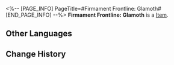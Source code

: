 <%-- [PAGE_INFO]
PageTitle=#Firmament Frontline: Glamoth#
[END_PAGE_INFO] --%>
{{Item Infobox
|id          = 83111
|image       = Item Firmament Frontline- Glamoth.png
|type        = 
|invCategory = 
|rarity      = 2
|effect      = 
|description = 
}}
'''Firmament Frontline: Glamoth''' is a [[Item]].

==Other Languages==
{{Other Languages
|en   = Firmament Frontline: Glamoth
|zhs  = 苍穹战线格拉默
|zht  = 蒼穹戰線格拉默
|ja   = 蒼穹戦線グラモス
|ko   = 창공 전선 그라모스
|es   = Glamoth, frente del firmamento
|fr   = Glamoth, ligne de front du firmament
|ru   = Небесный фронт Глатирамер
|th   = Firmament Frontline: Glamoth
|vi   = Glamoth, Chiến Tuyến Không Trung
|de   = Himmelsfront Glamoth
|id   = Firmament Frontline: Glamoth
|pt   = Linha de Frente: Firmamento de Glamoth
}}

==Change History==
{{Change History|1.5}}